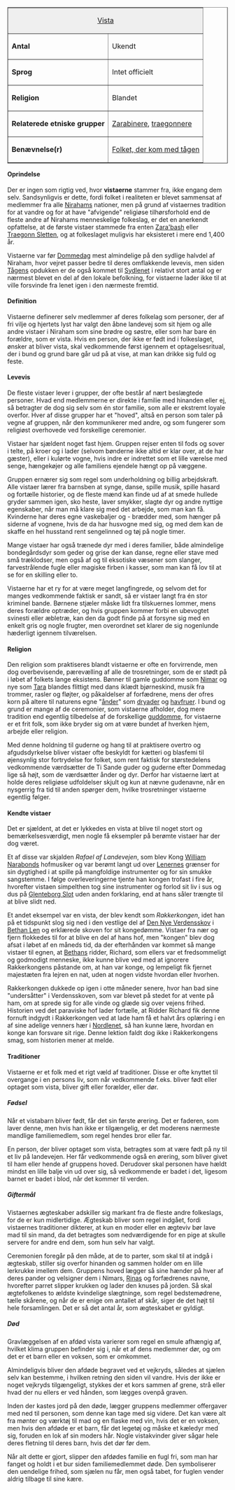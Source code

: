 {{title:Vista}}
{{author:Laura Holmegaard}}
{{timestamp:2010-01-06T10:29:34Z}}
{{copyright:Vista}}
<table border=1 cellpadding=2 cellspacing=0 align=right style="margin-left:1em">
<tr valign=top><td style="background:#efefef;" colspan=2 align=center>[[Vista]]
<tr valign=top><td>''' Antal'''<td>Ukendt
<tr valign=top><td>''' Sprog'''<td>Intet officielt
<tr valign=top><td>''' Religion'''<td>Blandet
<tr valign=top><td>'''Relaterede etniske grupper'''<td>[[Zarabiner|Zarabinere]], [[traegonner|traegonnere]]
<tr valign=top><td>'''Benævnelse(r)'''<td>[[Folket, der kom med tågen]]
</table>
====Oprindelse====
Der er ingen som rigtig ved, hvor '''vistaerne''' stammer fra, ikke engang dem selv. Sandsynligvis er dette, fordi folket i realiteten er blevet sammensat af medlemmer fra alle [[Niraham|Nirahams]] nationer, men på grund af vistaernes tradition for at vandre og for at have "afvigende" religiøse tilhørsforhold end de fleste andre af Nirahams menneskelige folkeslag, er det en anerkendt opfattelse, at de første vistaer stammede fra enten [[Zara'bash]] eller [[Traegonn Sletten]], og at folkeslaget muligvis har eksisteret i mere end 1,400 år.

Vistaerne var før [[Dommedag]] mest almindelige på den sydlige halvdel af Niraham, hvor vejret passer bedre til deres omflakkende levevis, men siden [[Tågen|Tågens]] opdukken er de også kommet til [[Sydlenet]] i relativt stort antal og er nærmest blevet en del af den lokale befolkning, for vistaerne lader ikke til at ville forsvinde fra lenet igen i den nærmeste fremtid.


====Definition====
Vistaerne definerer selv medlemmer af deres folkelag som personer, der af fri vilje og hjertets lyst har valgt den åbne landevej som sit hjem og alle andre vistaer i Niraham som sine brødre og søstre, eller som har bare én forældre, som er vista. Hvis en person, der ikke er født ind i folkeslaget, ønsker at bliver vista, skal vedkommende først igennem et optagelsesritual, der i bund og grund bare går ud på at vise, at man kan drikke sig fuld og feste.


====Levevis====
De fleste vistaer lever i grupper, der ofte består af nært beslægtede personer. Hvad end medlemmerne er direkte i familie med hinanden eller ej, så betragter de dog sig selv som én stor familie, som alle er ekstremt loyale overfor. Hver af disse grupper har et "hoved", altså en person som taler på vegne af gruppen, når den kommunikerer med andre, og som fungerer som religiøst overhovede ved forskellige ceremonier.

Vistaer har sjældent noget fast hjem. Gruppen rejser enten til fods og sover i telte, på kroer og i lader (selvom bønderne ikke altid er klar over, at de har gæster), eller i kulørte vogne, hvis indre er indrettet som et lille værelse med senge, hængekøjer og alle familiens ejendele hængt op på væggene.

Gruppen ernærer sig som regel som underholdning og billig arbejdskraft. Alle vistaer lærer fra barnsben at synge, danse, spille musik, spille hasard og fortælle historier, og de fleste mænd kan finde ud af at smede hullede gryder sammen igen, sko heste, laver smykker, slagte dyr og andre nyttige egenskaber, når man må klare sig med det arbejde, som man kan få. Kvinderne har deres egne vaskebaljer og - brædder med, som hænger på siderne af vognene, hvis de da har husvogne med sig, og med dem kan de skaffe en hel husstand rent sengelinned og tøj på nogle timer.

Mange vistaer har også trænede dyr med i deres familier, både almindelige bondegårdsdyr som geder og grise der kan danse, regne eller stave med små træklodser, men også af og til eksotiske væsener som slanger, farvestrålende fugle eller magiske firben i kasser, som man kan få lov til at se for en skilling eller to.

Vistaerne har et ry for at være meget langfingrede, og selvom det for manges vedkommende faktisk er sandt, så er vistaer langt fra én stor kriminel bande. Børnene stjæler måske lidt fra tilskuernes lommer, mens deres forældre optræder, og hvis gruppen kommer forbi en ubevogtet svinesti eller æbletræ, kan den da godt finde på at forsyne sig med en enkelt gris og nogle frugter, men overordnet set klarer de sig nogenlunde hæderligt igennem tilværelsen.


====Religion====
Den religion som praktiseres blandt vistaerne er ofte en forvirrende, men dog overbevisende, pærevælling af alle de trosretninger, som de er stødt på i løbet af folkets lange eksistens. Bønner til gamle guddomme som [[Nimar]] og nye som [[Tara]] blandes flittigt med dans iklædt bjørneskind, musik fra trommer, rasler og fløjter, og påkaldelser af forfædrene, mens der ofres korn på altere til naturens egne "[[ånd|ånder]]" som [[dryade|dryader]] og [[havfrue|havfruer]]. I bund og grund er mange af de ceremonier, som vistaerne afholder, dog mere tradition end egentlig tilbedelse af de forskellige [[guderne|guddomme]], for vistaerne er et frit folk, som ikke bryder sig om at være bundet af hverken hjem, arbejde eller religion.

Med denne holdning til guderne og hang til at praktisere overtro og afgudsdyrkelse bliver vistaer ofte beskyldt for kætteri og blasfemi til øjensynlig stor fortrydelse for folket, som rent faktisk for størstedelens vedkommende værdsætter de Ti Sande guder og guderne efter Dommedag lige så højt, som de værdsætter ånder og dyr. Derfor har vistaerne lært at holde deres religiøse udfoldelser skjult og kun at nævne gudenavne, når en nysgerrig fra tid til anden spørger dem, hvilke trosretninger vistaerne egentlig følger.


====Kendte vistaer====
Det er sjældent, at det er lykkedes en vista at blive til noget stort og bemærkelsesværdigt, men nogle få eksempler på berømte vistaer har der dog været.

Et af disse var skjalden ''Rafael af Landevejen'', som blev Kong [[William Narabond|William Narabonds]] hofmusiker og var berømt langt ud over [[Lenerne|Lenernes]] grænser for sin dygtighed i at spille på mangfoldige instrumenter og for sin smukke sangstemme. I følge overleveringerne tjente han kongen trofast i fire år, hvorefter vistaen simpelthen tog sine instrumenter og forlod sit liv i sus og dus på [[Glenteborg Slot]] uden anden forklaring, end at hans såler trængte til at blive slidt ned.

Et andet eksempel var en vista, der blev kendt som ''Rakkerkongen'', idet han på et tidspunkt slog sig ned i den vestlige del af [[Verdensskoven|Den Nye Verdensskov]] i [[Bethan Len]] og erklærede skoven for sit kongedømme. Vistaer fra nær og fjern flokkedes til for at blive en del af hans hof, men "kongen" blev dog afsat i løbet af en måneds tid, da der efterhånden var kommet så mange vistaer til egnen, at [[Bethan|Bethans]] ridder, Richard, som ellers var et fredsommeligt og godmodigt menneske, ikke kunne blive ved med at ignorere Rakkerkongens påstande om, at han var konge, og lempeligt fik fjernet majestæten fra lejren en nat, uden at nogen vidste hvordan eller hvorhen.

Rakkerkongen dukkede op igen i otte måneder senere, hvor han bad sine "undersåtter" i Verdensskoven, som var blevet på stedet for at vente på ham, om at sprede sig for alle vinde og glæde sig over vejens frihed. Historien ved det paraviske hof lader fortælle, at Ridder Richard fik denne fornuft indgydt i Rakkerkongen ved at lade ham få et halvt års oplæring i en af sine adelige venners hær i [[Nordlenet]], så han kunne lære, hvordan en konge kan forsvare sit rige. Denne lektion faldt dog ikke i Rakkerkongens smag, som historien mener at melde.


====Traditioner====
Vistaerne er et folk med et rigt væld af traditioner. Disse er ofte knyttet til overgange i en persons liv, som når vedkommende f.eks. bliver født eller optaget som vista, bliver gift eller forælder, eller dør.

=====Fødsel=====
Når et vistabarn bliver født, får det sin første ørering. Det er faderen, som laver denne, men hvis han ikke er tilgængelig, er det moderens nærmeste mandlige familiemedlem, som regel hendes bror eller far.

En person, der bliver optaget som vista, betragtes som at være født på ny til et liv på landevejen. Her får vedkommende også en ørering, som bliver givet til ham eller hende af gruppens hoved. Derudover skal personen have hældt mindst en lille balje vin ud over sig, så vedkommende er badet i det, ligesom barnet er badet i blod, når det kommer til verden.

=====Giftermål=====
Vistaernes ægteskaber adskiller sig markant fra de fleste andre folkeslags, for de er kun midlertidige. Ægteskab bliver som regel indgået, fordi vistaernes traditioner dikterer, at kun en moder eller en ægteviv bør lave mad til sin mand, da det betragtes som nedværdigende for en pige at skulle servere for andre end dem, som hun selv har valgt.

Ceremonien foregår på den måde, at de to parter, som skal til at indgå i ægteskab, stiller sig overfor hinanden og sammen holder om en lille lerkrukke imellem dem. Gruppens hoved lægger så sine hænder på hver af deres pander og velsigner dem i Nimars, [[Rina|Rinas]] og forfædrenes navne, hvorefter parret slipper krukken og lader den knuses på jorden. Så skal ægtefolkenes to ældste kvindelige slægtninge, som regel bedstemødrene, tælle skårene, og når de er enige om antallet af skår, siger de det højt til hele forsamlingen. Det er så det antal år, som ægteskabet er gyldigt.

=====Død=====
Gravlæggelsen af en afdød vista varierer som regel en smule afhængig af, hvilket klima gruppen befinder sig i, når et af dens medlemmer dør, og om det er et barn eller en voksen, som er omkommet.

Almindeligvis bliver den afdøde begravet ved et vejkryds, således at sjælen selv kan bestemme, i hvilken retning den siden vil vandre. Hvis der ikke er noget vejkryds tilgængeligt, stykkes der et kors sammen af grene, strå eller hvad der nu ellers er ved hånden, som lægges ovenpå graven.

Inden der kastes jord på den døde, lægger gruppens medlemmer offergaver med ned til personen, som denne kan tage med sig videre. Det kan være alt fra mønter og værktøj til mad og en flaske med vin, hvis det er en voksen, men hvis den afdøde er et barn, får det legetøj og måske et kæledyr med sig, foruden en lok af sin moders hår. Nogle vistakvinder giver sågar hele deres fletning til deres barn, hvis det dør før dem.

Når alt dette er gjort, slipper den afdødes familie en fugl fri, som man har fanget og holdt i et bur siden familiemedlemmet døde. Den symboliserer den uendelige frihed, som sjælen nu får, men også tabet, for fuglen vender aldrig tilbage til sine kære.